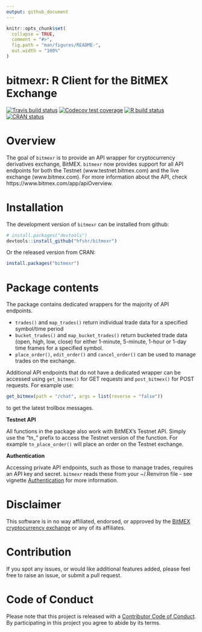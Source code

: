 ```yaml
---
output: github_document
---
```


```r
knitr::opts_chunk$set(
  collapse = TRUE,
  comment = "#>",
  fig.path = "man/figures/README-",
  out.width = "100%"
)
```

# bitmexr: R Client for the BitMEX Exchange

<!-- badges: start -->
[![Travis build status](https://travis-ci.org/hfshr/bitmexr.svg?branch=master)](https://travis-ci.org/hfshr/bitmexr)
[![Codecov test coverage](https://codecov.io/gh/hfshr/bitmexr/branch/master/graph/badge.svg)](https://codecov.io/gh/hfshr/bitmexr?branch=master)
[![R build status](https://github.com/hfshr/bitmexr/workflows/R-CMD-check/badge.svg)](https://github.com/hfshr/bitmexr/actions)
[![CRAN status](https://www.r-pkg.org/badges/version/bitmexr)](https://CRAN.R-project.org/package=bitmexr)
<!-- badges: end -->

# Overview

The goal of `bitmexr` is to provide an API wrapper for cryptocurrency derivatives exchange, BitMEX. `bitmexr` now provides support for all API endpoints for both the Testnet (www.testnet.bitmex.com) and the live exchange (www.bitmex.com). For more information about the API, check https://www.bitmex.com/app/apiOverview.

# Installation

The development version of `bitmexr` can be installed from github:

```r
# install.packages("devtools")
devtools::install_github("hfshr/bitmexr")
```

Or the released version from CRAN:

```r
install.packages("bitmexr")
```

# Package contents

The package contains dedicated wrappers for the majority of API endpoints.

- `trades()` and `map_trades()` return individual trade data for a specified symbol/time period
- `bucket_trades()` and `map_bucket_trades()` return bucketed trade data (open, high, low, close) for either 1-minute, 5-minute, 1-hour or 1-day time frames for a specified symbol.
- `place_order()`, `edit_order()` and `cancel_order()` can be used to manage trades on the exchange.

Additional API endpoints that do not have a dedicated wrapper can be accessed using `get_bitmex()` for GET requests and `post_bitmex()` for POST requests. For example use:

```r
get_bitmex(path = "/chat", args = list(reverse = "false"))

```

to get the latest trollbox messages.

**Testnet API**

All functions in the package also work with BitMEX's Testnet API. Simply use the "tn_" prefix to access the Testnet version of the function. For example `tn_place_order()` will place an order on the Testnet exchange.

**Authentication**

Accessing private API endpoints, such as those to manage trades, requires an API key and secret. `bitmexr` reads these from your ~/.Renviron file - see vignette [Authentication](https://hfshr.github.io/bitmexr/articles/authentication.html) for more information.

# Disclaimer

This software is in no way affiliated, endorsed, or approved by the
[BitMEX cryptocurrency exchange](https://www.bitmex.com) or any of its affiliates. 

# Contribution

If you spot any issues, or would like additional features added, please feel free to raise an issue, or submit a pull request.

# Code of Conduct

Please note that this project is released with a [Contributor Code of Conduct](https://hfshr.github.io/bitmexr/CODE_OF_CONDUCT.html). 
By participating in this project you agree to abide by its terms.




